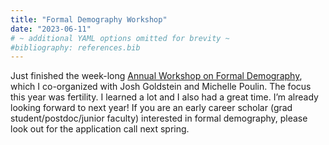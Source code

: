 ```yaml
---
title: "Formal Demography Workshop"
date: "2023-06-11"
# ~ additional YAML options omitted for brevity ~
#bibliography: references.bib
---
```



Just finished the week-long [Annual Workshop on Formal Demography](https://populationsciences.berkeley.edu/population-center/annual-workshop-on-formal-demography/), which I co-organized with Josh Goldstein and Michelle Poulin.
The focus this year was fertility.
I learned a lot and I also had a great time.
I'm already looking forward to next year! If you are
an early career scholar (grad student/postdoc/junior faculty) interested in
formal demography, please look out for the application call next spring.
